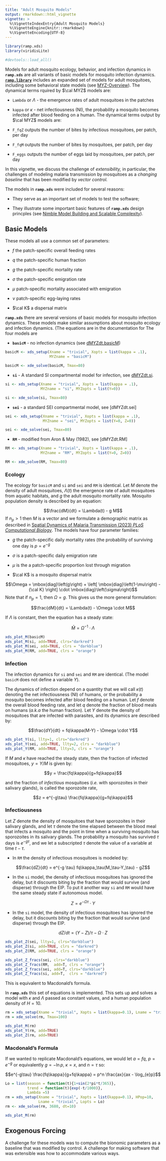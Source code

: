 ```yaml
---
title: "Adult Mosquito Models"
output: rmarkdown::html_vignette
vignette: >
  %\VignetteIndexEntry{Adult Mosquito Models}
  %\VignetteEngine{knitr::rmarkdown}
  %\VignetteEncoding{UTF-8}
---
```


```r
library(ramp.xds)
library(viridisLite)
```

```r
#devtools::load_all()
```

Models for adult mosquito ecology, behavior, and infection dynamics in **`ramp.xds`** are all variants of basic models for mosquito infection dynamics. [**`ramp.library`**](https://dd-harp.github.io/ramp.library/) includes an expanded set of  models for adult mosquitoes, including some behavioral state models (see [MYZ-Overview](https://dd-harp.github.io/ramp.library/articles/MYZ-Overview.html)). 
The dynamical terms rquired by $\cal MYZ$ models are: 

+ `Lambda` or $\Lambda$ - the emergence rates of adult mosquitoes in the patches

+ `kappa` or $\kappa$ - net infectiousness (NI), the probability a mosquito becomes infected after blood feeding on a human. 
The dynamical terms output by $\cal MYZ$ models are:

+ `F_fqZ` outputs the number of bites by infectious mosquitoes, per patch, per day 

+ `F_fqM` outputs the number of bites by mosquitoes, per patch, per day 

+ `F_eggs` outputs the number of eggs laid by mosquitoes, per patch, per day 

In this vignette, we discuss the challenge of *extensibility,* in particular, the challenges of modeling malaria transmission by mosquitoes as a *changing baseline* that has been modified by *vector control.*  

The models in **`ramp.xds`** were included for several reasons: 

+ They serve as an important set of models to test the software; 

+ They illustrate some important basic features of **`ramp.xds`** design princples (see [Nimble Model Building and Scalable Complexity](Nimble.html)). 

## Basic Models

These models all use a common set of parameters: 

+ $f$ the patch-specific overall feeding rates

+ $q$ the patch-specific human fraction

+ $g$ the patch-specific mortality rate 

+ $\sigma$ the patch-specific emigration rate 

+ $\mu$ patch-specific mortality associated with emigration

+ $\nu$ patch-specific egg-laying rates 

+ $\cal K$ a dispersal matrix


**`ramp.xds`** there are several versions of basic models for mosquito infection dynamics. These models make similar assumptions about mosquito ecology and infection dynamics. (The equations are in the documentation for The four models are

+ **`basicM`** - no infection dynamics (see [dMYZdt.basicM](https://dd-harp.github.io/ramp.xds/reference/dMYZdt.basicM.html)) 

```r
basicM <- xds_setup(Xname = "trivial", Xopts = list(kappa = .1), 
                    MYZname = "basicM")

basicM <- xde_solve(basicM, Tmax=80)
```

+ **`si`** - A standard SI compartmental model for infection, see [dMYZdt.si](https://dd-harp.github.io/ramp.xds/reference/dMYZdt.si.html). 

```r
si <- xds_setup(Xname = "trivial", Xopts = list(kappa = .1), 
                MYZname = "si", MYZopts = list(Y=0))

si <- xde_solve(si, Tmax=80)
```

+ **`sei`** - a standard SEI compartmental model, see [dMYZdt.sei]

```r
sei <- xds_setup(Xname = "trivial", Xopts = list(kappa = .1), 
                 MYZname = "sei", MYZopts = list(Y=0, Z=0))

sei <- xde_solve(sei, Tmax=80)
```

+ **`RM`** - modified from Aron & May (1982), see [dMYZdt.RM]

```r
RM <- xds_setup(Xname = "trivial", Xopts = list(kappa = .1),
                MYZname = "RM", MYZopts = list(Y=0, Z=0))

RM <- xde_solve(RM, Tmax=80)
```

### Ecology 

The ecology for `basicM` and `si` and `sei` and `RM` is identical. Let $M$ denote the density of adult mosquitoes, $\Lambda(t)$ the emergence rate of adult mosquitoes from aquatic habitats, and $g$ the adult mosquito mortality rate. Mosquito population density is described by an equation: 

$$\frac{dM}{dt} = \Lambda(t) - g M$$
If $n_p>1$ then $M$ is a vector and we formulate a demographic matrix as described in [Spatial Dynamics of Malaria Transmission (2023) *PLoS Computational Biology*](https://journals.plos.org/ploscompbiol/article?id=10.1371/journal.pcbi.1010684). The models have four parameter families:

+ $g$ the patch-specific daily mortality rates (the probability of surviving one day is $p = e^{-g}$

+ $\sigma$ is a patch-specific daily emigration rate 

+ $\mu$ is the a patch-specific proportion lost through migration 

+ $\cal K$ is a mosquito dispersal matrix 

$$\Omega = \mbox{diag}\left(g\right) + \left[ \mbox{diag}\left(1-\mu\right) -  {\cal K} \right] \cdot \mbox{diag}\left(\sigma\right)$$ 
Note that if $n_p=1$, then $\Omega = g$. This gives us the more general formulation:  

$$\frac{dM}{dt} = \Lambda(t) - \Omega \cdot M$$

If $\Lambda$ is constant, then the equation has a steady state: 

$$\bar M = \Omega^{-1} \cdot \Lambda$$ 

```r
xds_plot_M(basicM)
xds_plot_M(si, add=TRUE, clrs="darkred")
xds_plot_M(sei, add=TRUE, clrs = "darkblue")
xds_plot_M(RM, add=TRUE, clrs = "orange")
```

### Infection 

The infection dynamics for `si` and `sei` and `RM` are identical. (The model `basicM` does not define a variable $Y$). 

The dynamics of infection depend on a quantity that we will call $\kappa(t)$ denoting the net infectiousness (NI) of humans, or the probability a mosquito becomes infected after blood feeding on a human. Let $f$ denote the overall blood feeding rate, and let $q$ denote the fraction of blood meals on humans (*a.k.a* the human fraction). Let $Y$ denote the density of mosquitoes that are infected with parasites, and its dynamics are described by: 

$$\frac{dY}{dt} = fq\kappa(M-Y) - \Omega \cdot Y$$
```r
xds_plot_Y(si, llty=1, clrs="darkred")
xds_plot_Y(sei, add=TRUE, llty=2, clrs = "darkblue")
xds_plot_Y(RM, add=TRUE, llty=3, clrs = "orange")
```

If $M$ and $\kappa$ have reached the steady state, then the fraction of infected mosquitoes, $y=Y/M$ is given by:

$$y = \frac{fq\kappa}{g+fq\kappa}$$ 

and the fraction of *infectious* mosquitoes (*i.e.* with sporozoites in their salivary glands), is called the sporozoite rate,

$$z = e^{-g\tau} \frac{fq\kappa}{g+fq\kappa}$$ 

### Infectiousness 

Let $Z$ denote the density of mosquitoes that have sporozoites in their salivary glands, and let $\tau$ denote the time elapsed between the blood meal that infects a mosquito and the point in time when a surviving mosquito has sporozoites in its salivary glands.  The probability a mosquito has survived $\tau$ days is $e^{-g\tau}$, and we let a subscripted $\tau$ denote the value of a variable at time $t-\tau.$ 

+ In `RM` the density of infectious mosquitoes is modeled by:  

$$\frac{dZ}{dt} = e^{-g \tau} fq\kappa_\tau(M_\tau-Y_\tau) - gZ$$

+ In the `si` model, the density of infectious mosquitoes has ignored the delay, but it discounts biting by the fraction that would survive (and disperse) through the EIP. To put it another way `si` and `RM` would have the same steady state if autonomous model. 

$$Z = e^{-\Omega \tau}\cdot Y$$ 


+ In the `si` model, the density of infectious mosquitoes has ignored the delay, but it discounts biting by the fraction that would survive (and disperse) through the EIP. 

$$dZ/dt = (Y-Z)/\tau- \Omega \cdot Z$$ 


```r
xds_plot_Z(sei, llty=1, clrs="darkblue")
xds_plot_Z(si, add=TRUE, clrs = "darkred")
xds_plot_Z(RM, add=TRUE, clrs = "orange")
```

```r
xds_plot_Z_fracs(sei, clrs="darkblue")
xds_plot_Z_fracs(RM,  add=T, clrs = "orange")
xds_plot_Z_fracs(sei, add=T, clrs="darkblue")
xds_plot_Z_fracs(si, add=T,  clrs = "darkred")
```




This is equivalent to Macdonald's formula. 

In **`ramp.xds`** this set of equations is implemented. This sets up and solves a model with $\kappa$ and $\Lambda$ passed as constant values, and a human population density of $H=10.$ 

```r
rm = xds_setup(Xname = "trivial", Xopts = list(kappa=0.1), Lname = "trivial", Lopts = list(Lambda=5), HPop=10)
rm = xde_solve(rm, Tmax=100)
```

```r
xds_plot_M(rm)
xds_plot_Y(rm, add=TRUE)
xds_plot_Z(rm, add=TRUE)
```


### Macdonald's Formula

If we wanted to replicate Macdonald's equations, we would let $a=fq$, $p = e^{-g}$ or equivalently $g = -\ln p$, $\kappa = x,$ and $n=\tau$ so: 

$$e^{-g\tau} \frac{fq\kappa}{g+fq\kappa} = p^n \frac{ax}{ax - \log_{e}p}$$

```r
Lo = list(season = function(t){1+sin(2*pi*t/365)}, 
          trend = function(t){exp(-t/1000)}, 
          Lambda =5)
rm = xds_setup(Xname = "trivial", Xopts = list(kappa=0.1), HPop=10,
               Lname = "trivial", Lopts = Lo)
rm <- xde_solve(rm, 3680, dt=10)
```

```r
xds_plot_M(rm)
```


## Exogenous Forcing

A challenge for these models was to compute the bionomic parameters as a baseline that was modified by control. A challenge for making software that was extensible was how to accommodate various ways. 

